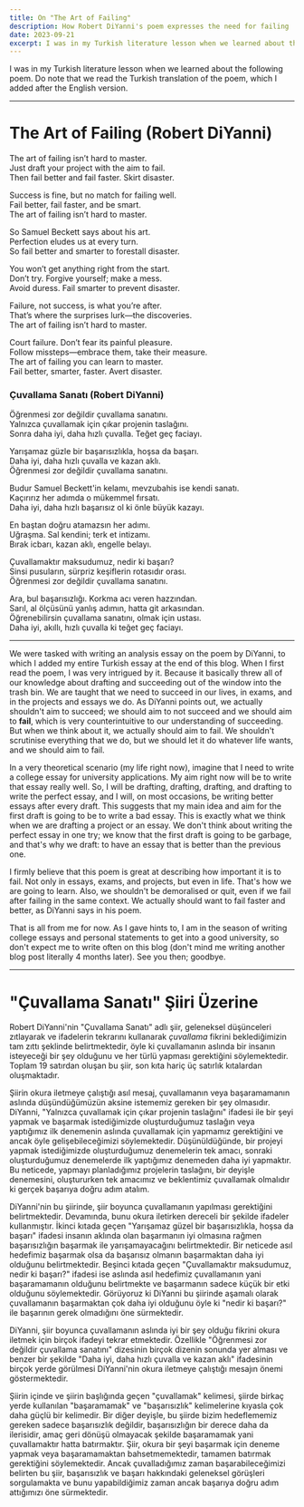 ```yaml
---
title: On "The Art of Failing"
description: How Robert DiYanni's poem expresses the need for failing
date: 2023-09-21
excerpt: I was in my Turkish literature lesson when we learned about the following poem. Do note that we read the Turkish translation of the poem, which I added after the English version.
---
```

I was in my Turkish literature lesson when we learned about the following poem. Do note that we read the Turkish translation of the poem, which I added after the English version.

---

# The Art of Failing (Robert DiYanni)

The art of failing isn’t hard to master.  
Just draft your project with the aim to fail.  
Then fail better and fail faster. Skirt disaster.

Success is fine, but no match for failing well.  
Fail better, fail faster, and be smart.  
The art of failing isn’t hard to master.

So Samuel Beckett says about his art.  
Perfection eludes us at every turn.  
So fail better and smarter to forestall disaster.

You won’t get anything right from the start.  
Don’t try. Forgive yourself; make a mess.  
Avoid duress. Fail smarter to prevent disaster.

Failure, not success, is what you’re after.  
That’s where the surprises lurk—the discoveries.  
The art of failing isn’t hard to master.

Court failure. Don’t fear its painful pleasure.  
Follow missteps—embrace them, take their measure.  
The art of failing you can learn to master.  
Fail better, smarter, faster. Avert disaster.

### Çuvallama Sanatı (Robert DiYanni)

Öğrenmesi zor değildir çuvallama sanatını.  
Yalnızca çuvallamak için çıkar projenin taslağını.  
Sonra daha iyi, daha hızlı çuvalla. Teğet geç faciayı.  

Yarışamaz güzle bir başarısızlıkla, hoşsa da başarı.  
Daha iyi, daha hızlı çuvalla ve kazan aklı.  
Öğrenmesi zor değildir çuvallama sanatını.  

Budur Samuel Beckett'in kelamı, mevzubahis ise kendi sanatı.  
Kaçırırız her adımda o mükemmel fırsatı.  
Daha iyi, daha hızlı başarısız ol ki önle büyük kazayı.  

En baştan doğru atamazsın her adımı.  
Uğraşma. Sal kendini; terk et intizamı.  
Bırak icbarı, kazan aklı, engelle belayı.  

Çuvallamaktır maksudumuz, nedir ki başarı?  
Sinsi pusuların, sürpriz keşiflerin rotasıdır orası.  
Öğrenmesi zor değildir çuvallama sanatını.  

Ara, bul başarısızlığı. Korkma acı veren hazzından.  
Sarıl, al ölçüsünü yanlış adımın, hatta git arkasından.  
Öğrenebilirsin çuvallama sanatını, olmak için ustası.  
Daha iyi, akıllı, hızlı çuvalla ki teğet geç faciayı.  

---

We were tasked with writing an analysis essay on the poem by DiYanni, to which I added my entire Turkish essay at the end of this blog. When I first read the poem, I was very intrigued by it. Because it basically threw all of our knowledge about drafting and succeeding out of the window into the trash bin. We are taught that we need to succeed in our lives, in exams, and in the projects and essays we do. As DiYanni points out, we actually shouldn't aim to succeed; we should aim to not succeed and we should aim to **fail**, which is very counterintuitive to our understanding of succeeding. But when we think about it, we actually should aim to fail. We shouldn't scrutinise everything that we do, but we should let it do whatever life wants, and we should aim to fail.

In a very theoretical scenario (my life right now), imagine that I need to write a college essay for university applications. My aim right now will be to write that essay really well. So, I will be drafting, drafting, drafting, and drafting to write the perfect essay, and I will, on most occasions, be writing better essays after every draft. This suggests that my main idea and aim for the first draft is going to be to write a bad essay. This is exactly what we think when we are drafting a project or an essay. We don't think about writing the perfect essay in one try; we know that the first draft is going to be garbage, and that's why we draft: to have an essay that is better than the previous one.

I firmly believe that this poem is great at describing how important it is to fail. Not only in essays, exams, and projects, but even in life. That's how we are going to learn. Also, we shouldn't be demoralised or quit, even if we fail after failing in the same context. We actually should want to fail faster and better, as DiYanni says in his poem.

That is all from me for now. As I gave hints to, I am in the season of writing college essays and personal statements to get into a good university, so don't expect me to write often on this blog (don't mind me writing another blog post literally 4 months later). See you then; goodbye.

---

# "Çuvallama Sanatı" Şiiri Üzerine

Robert DiYanni'nin "Çuvallama Sanatı" adlı şiir, geleneksel düşünceleri zıtlayarak ve ifadelerin tekrarını kullanarak _çuvallama_ fikrini beklediğimizin tam zıttı şeklinde belirtmektedir, öyle ki çuvallamanın aslında bir insanın isteyeceği bir şey olduğunu ve her türlü yapması gerektiğini söylemektedir. Toplam 19 satırdan oluşan bu şiir, son kıta hariç üç satırlık kıtalardan oluşmaktadır. 

Şiirin okura iletmeye çalıştığı asıl mesaj, çuvallamanın veya başaramamanın aslında düşündüğümüzün aksine istememiz gereken bir şey olmasıdır. DiYanni, "Yalnızca çuvallamak için çıkar projenin taslağını" ifadesi ile bir şeyi yapmak ve başarmak istediğimizde oluşturduğumuz taslağın veya yaptığımız ilk denemenin aslında çuvallamak için yapmamız gerektiğini ve ancak öyle gelişebileceğimizi söylemektedir. Düşünüldüğünde, bir projeyi yapmak istediğimizde oluşturduğumuz denemelerin tek amacı, sonraki oluşturduğumuz denemelerde ilk yaptığımız denemeden daha iyi yapmaktır. Bu neticede, yapmayı planladığımız projelerin taslağını, bir deyişle denemesini, oluştururken tek amacımız ve beklentimiz çuvallamak olmalıdır ki gerçek başarıya doğru adım atalım.

DiYanni'nin bu şiirinde, şiir boyunca çuvallamanın yapılması gerektiğini belirtmektedir. Devamında, bunu okura iletirken dereceli bir şekilde ifadeler kullanmıştır. İkinci kıtada geçen "Yarışamaz güzel bir başarısızlıkla, hoşsa da başarı" ifadesi insanın aklında olan başarmanın iyi olmasına rağmen başarısızlığın başarmak ile yarışamayacağını belirtmektedir. Bir neticede asıl hedefimiz başarmak olsa da başarısız olmanın başarmaktan daha iyi olduğunu belirtmektedir. Beşinci kıtada geçen "Çuvallamaktır maksudumuz, nedir ki başarı?" ifadesi ise aslında asıl hedefimiz çuvallamanın yani başaramamanın olduğunu belirtmekte ve başarmanın sadece küçük bir etki olduğunu söylemektedir. Görüyoruz ki DiYanni bu şiirinde aşamalı olarak çuvallamanın başarmaktan çok daha iyi olduğunu öyle ki "nedir ki başarı?" ile başarının gerek olmadığını öne sürmektedir.

DiYanni, şiir boyunca çuvallamanın aslında iyi bir şey olduğu fikrini okura iletmek için birçok ifadeyi tekrar etmektedir. Özellikle "Öğrenmesi zor değildir çuvallama sanatını" dizesinin birçok dizenin sonunda yer alması ve benzer bir şekilde "Daha iyi, daha hızlı çuvalla ve kazan aklı" ifadesinin birçok yerde görülmesi DiYanni'nin okura iletmeye çalıştığı mesajın önemi göstermektedir.

Şiirin içinde ve şiirin başlığında geçen "çuvallamak" kelimesi, şiirde birkaç yerde kullanılan "başaramamak" ve "başarısızlık" kelimelerine kıyasla çok daha güçlü bir kelimedir. Bir diğer deyişle, bu şiirde bizim hedeflememiz gereken sadece başarısızlık değildir, başarısızlığın bir derece daha da ilerisidir, amaç geri dönüşü olmayacak şekilde başaramamak yani çuvallamaktır hatta batırmaktır. Şiir, okura bir şeyi başarmak için deneme yapmak veya başaramamaktan bahsetmemektedir, tamamen batırmak gerektiğini söylemektedir. Ancak çuvalladığımız zaman başarabileceğimizi belirten bu şiir, başarısızlık ve başarı hakkındaki geleneksel görüşleri sorgulamakta ve bunu yapabildiğimiz zaman ancak başarıya doğru adım attığımızı öne sürmektedir.